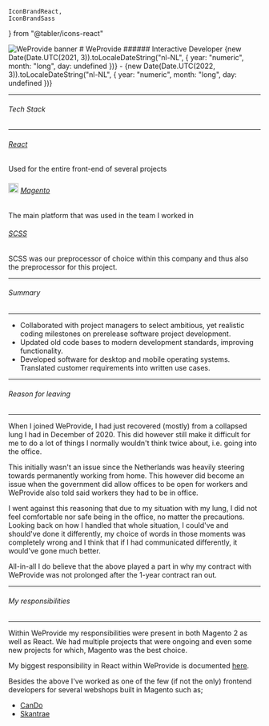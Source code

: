 	IconBrandReact,
	IconBrandSass
} from "@tabler/icons-react"

<AspectRatio ratio={2/1}>
	<Image
		className="rounded-md shadow-md"
		fill
		priority
		src={CoverBanner}
		alt="WeProvide banner"
	/>
</AspectRatio>
# WeProvide 
###### Interactive Developer
<span className="capitalize text-muted-foreground">{new Date(Date.UTC(2021,
3)).toLocaleDateString("nl-NL", { year: "numeric", month: "long", day:
undefined })} - {new Date(Date.UTC(2022, 3)).toLocaleDateString("nl-NL", { year: "numeric", month: "long", day: undefined })}</span>

---
###### Tech Stack
---
######  <IconBrandReact /> [React](https://react.dev/)
Used for the entire front-end of several projects
######  <Image width="20" height="20" src="/magento-2-logo.svg" alt="magento 2 logo" /> [Magento](https://business.adobe.com/nl/products/magento/magento-commerce.html)
The main platform that was used in the team I worked in
###### <IconBrandSass /> [SCSS](https://sass-lang.com/)
SCSS was our preprocessor of choice within this company and thus also the preprocessor for this project.

---
###### Summary
---
- Collaborated with project managers to select ambitious, yet
realistic coding milestones on prerelease software project
development.
- Updated old code bases to modern development standards,
improving functionality.
- Developed software for desktop and mobile operating systems.
Translated customer requirements into written use cases.

---
###### Reason for leaving
--- 
When I joined WeProvide, I had just recovered (mostly) from a collapsed lung I
had in December of 2020. This did however still make it difficult for me to do a lot of things I
normally wouldn't think twice about, i.e. going into the office.

This initially wasn't an issue since the Netherlands was heavily steering
towards permanently working from home. This however did become an issue when the
government did allow offices to be open for workers and WeProvide also told said
workers they had to be in office.

I went against this reasoning that due to my situation with my lung, I did not
feel comfortable nor safe being in the office, no matter the precautions.
Looking back on how I handled that whole situation, I could've and should've
done it differently, my choice of words in those moments was completely wrong
and I think that if I had communicated differently, it would've gone much
better.

All-in-all I do believe that the above played a part in why my contract with
WeProvide was not prolonged after the 1-year contract ran out.

---
###### My responsibilities
---
Within WeProvide my responsibilities were present in both Magento 2 as well as
React. We had multiple projects that were ongoing and even some new projects
for which, Magento was the best choice.

My biggest responsibility in React within WeProvide is documented
[here](/projects/stultiens).

Besides the above I've worked as one of the few (if not the only) frontend
developers for several webshops built in Magento such as;

- [CanDo](https://www.cando.eu/nl-nl/)
- [Skantrae](https://www.skantrae.com/)
